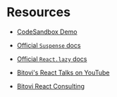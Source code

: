 # Resources
* [CodeSandbox Demo](https://codesandbox.io/s/loving-moser-k8y62)
* [Official `Suspense` docs](https://reactjs.org/docs/react-api.html#reactsuspense)
* [Official `React.lazy` docs](https://reactjs.org/docs/react-api.html#reactlazy)
* [Bitovi's React Talks on YouTube](https://www.youtube.com/playlist?list=PL--xV5crGpX8DFhgUzQxuFz48c4ghQhK_)


* [Bitovi React Consulting](https://www.bitovi.com/frontend-javascript-consulting/react-consulting)

